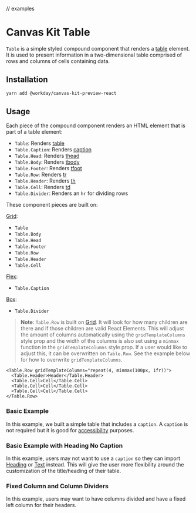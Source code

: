 // examples

<Meta title="Preview/Table" component={Table} />

# Canvas Kit Table

`Table` is a simple styled compound component that renders a
[table](https://developer.mozilla.org/en-US/docs/Web/HTML/Element/table) element. It is used to
present information in a two-dimensional table comprised of rows and columns of cells containing
data.

## Installation

```sh
yarn add @workday/canvas-kit-preview-react
```

## Usage

Each piece of the compound component renders an HTML element that is part of a table element:

- `Table`: Renders [table](https://developer.mozilla.org/en-US/docs/Web/HTML/Element/table)
- `Table.Caption`: Renders
  [caption](https://developer.mozilla.org/en-US/docs/Web/HTML/Element/caption)
- `Table.Head`: Renders [thead](https://developer.mozilla.org/en-US/docs/Web/HTML/Element/thead)
- `Table.Body`: Renders [tbody](https://developer.mozilla.org/en-US/docs/Web/HTML/Element/tbody)
- `Table.Footer`: Renders [tfoot](https://developer.mozilla.org/en-US/docs/Web/HTML/Element/tfoot)
- `Table.Row`: Renders [tr](https://developer.mozilla.org/en-US/docs/Web/HTML/Element/tr)
- `Table.Header`: Renders [th](https://developer.mozilla.org/en-US/docs/Web/HTML/Element/th)
- `Table.Cell`: Renders [td](https://developer.mozilla.org/en-US/docs/Web/HTML/Element/td)
- `Table.Divider`: Renders an `hr` for dividing rows

These component pieces are built on:

[Grid](/docs/components-layout-grid--basic):

- `Table`
- `Table.Body`
- `Table.Head`
- `Table.Footer`
- `Table.Row`
- `Table.Header`
- `Table.Cell`

[Flex](/docs/components-layout-flex--basic):

- `Table.Caption`

[Box](/docs/components-layout-box--basic):

- `Table.Divider`

> **Note**: `Table.Row` is built on [Grid](/docs/components-layout-grid--basic). It will look for
> how many children are there and if those children are valid React Elements. This will adjust the
> amount of columns automatically using the `gridTemplateColumns` style prop and the width of the
> columns is also set using a `minmax` function in the `gridTemplateColumns` style prop. If a user
> would like to adjust this, it can be overwritten on `Table.Row`. See the example below for how to
> overwrite `gridTemplateColumns`.

```tsx
<Table.Row gridTemplateColumns="repeat(4, minmax(100px, 1fr))">
  <Table.Header>Header</Table.Header>
  <Table.Cell>Cell</Table.Cell>
  <Table.Cell>Cell</Table.Cell>
  <Table.Cell>Cell</Table.Cell>
</Table.Row>
```

### Basic Example

In this example, we built a simple table that includes a `caption`. A `caption` is not required but
it is good for
[accessibility](https://developer.mozilla.org/en-US/docs/Web/HTML/Element/table#accessibility_concerns)
purposes.

<ExampleCodeBlock code={Basic} />

### Basic Example with Heading No Caption

In this example, users may not want to use a `caption` so they can import
[Heading](/docs/components-text-heading--basic) or [Text](/docs/components-text-text--basic)
instead. This will give the user more flexibility around the customization of the title/heading of
their table.

<ExampleCodeBlock code={BasicWithHeading} />

### Fixed Column and Column Dividers

In this example, users may want to have columns divided and have a fixed left column for their
headers.

<ExampleCodeBlock code={FixedColumn} />
